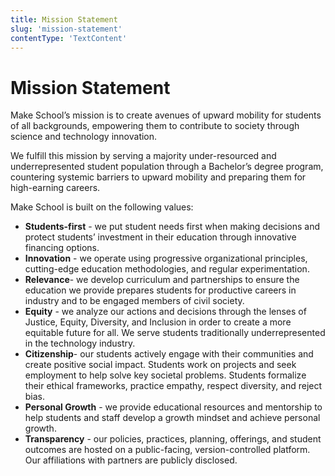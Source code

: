```yaml
---
title: Mission Statement
slug: 'mission-statement'
contentType: 'TextContent'
---
```


# Mission Statement

Make School’s mission is to create avenues of upward mobility for students of all backgrounds,
empowering them to contribute to society through science and technology innovation.

We fulfill this mission by serving a majority under-resourced and underrepresented student
population through a Bachelor’s degree program, countering systemic barriers to upward mobility and
preparing them for high-earning careers.

Make School is built on the following values:

- **Students-first** - we put student needs first when making decisions and protect students’
  investment in their education through innovative financing options.
- **Innovation** - we operate using progressive organizational principles, cutting-edge education
  methodologies, and regular experimentation.
- **Relevance**- we develop curriculum and partnerships to ensure the education we provide prepares
  students for productive careers in industry and to be engaged members of civil society.
- **Equity** - we analyze our actions and decisions through the lenses of Justice, Equity,
  Diversity, and Inclusion in order to create a more equitable future for all. We serve students
  traditionally underrepresented in the technology industry.
- **Citizenship**- our students actively engage with their communities and create positive social
  impact. Students work on projects and seek employment to help solve key societal problems.
  Students formalize their ethical frameworks, practice empathy, respect diversity, and reject bias.
- **Personal Growth** - we provide educational resources and mentorship to help students and staff
  develop a growth mindset and achieve personal growth.
- **Transparency** - our policies, practices, planning, offerings, and student outcomes are hosted
  on a public-facing, version-controlled platform. Our affiliations with partners are publicly
  disclosed.

